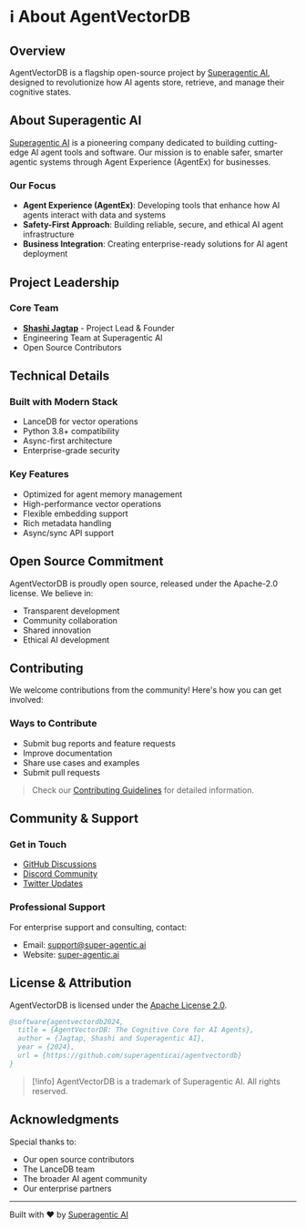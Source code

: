 # ℹ️ About AgentVectorDB

## Overview
AgentVectorDB is a flagship open-source project by [Superagentic AI](https://super-agentic.ai), designed to revolutionize how AI agents store, retrieve, and manage their cognitive states.

## About Superagentic AI

[Superagentic AI](https://super-agentic.ai) is a pioneering company dedicated to building cutting-edge AI agent tools and software. Our mission is to enable safer, smarter agentic systems through Agent Experience (AgentEx) for businesses.

### Our Focus
- **Agent Experience (AgentEx)**: Developing tools that enhance how AI agents interact with data and systems
- **Safety-First Approach**: Building reliable, secure, and ethical AI agent infrastructure
- **Business Integration**: Creating enterprise-ready solutions for AI agent deployment

## Project Leadership

### Core Team
- **[Shashi Jagtap](https://github.com/shashijagtap)** - Project Lead & Founder
- Engineering Team at Superagentic AI
- Open Source Contributors

## Technical Details

### Built with Modern Stack
- LanceDB for vector operations
- Python 3.8+ compatibility
- Async-first architecture
- Enterprise-grade security

### Key Features
- Optimized for agent memory management
- High-performance vector operations
- Flexible embedding support
- Rich metadata handling
- Async/sync API support

## Open Source Commitment

AgentVectorDB is proudly open source, released under the Apache-2.0 license. We believe in:
- Transparent development
- Community collaboration
- Shared innovation
- Ethical AI development

## Contributing

We welcome contributions from the community! Here's how you can get involved:

### Ways to Contribute
- Submit bug reports and feature requests
- Improve documentation
- Share use cases and examples
- Submit pull requests


> Check our [Contributing Guidelines](https://github.com/superagenticai/agentvectordb/blob/main/CONTRIBUTING.md) for detailed information.

## Community & Support

### Get in Touch
- [GitHub Discussions](https://github.com/superagenticai/agentvectordb/discussions)
- [Discord Community](https://discord.gg/agentvectordb)
- [Twitter Updates](https://twitter.com/superagenticai)

### Professional Support
For enterprise support and consulting, contact:
- Email: support@super-agentic.ai
- Website: [super-agentic.ai](https://super-agentic.ai)

## License & Attribution

AgentVectorDB is licensed under the [Apache License 2.0](https://github.com/superagenticai/agentvectordb/blob/main/LICENSE).

```bibtex
@software{agentvectordb2024,
  title = {AgentVectorDB: The Cognitive Core for AI Agents},
  author = {Jagtap, Shashi and Superagentic AI},
  year = {2024},
  url = {https://github.com/superagenticai/agentvectordb}
}
```

> [!info]
> AgentVectorDB is a trademark of Superagentic AI. All rights reserved.

## Acknowledgments

Special thanks to:
- Our open source contributors
- The LanceDB team
- The broader AI agent community
- Our enterprise partners

---

Built with ❤️ by [Superagentic AI](https://super-agentic.ai)